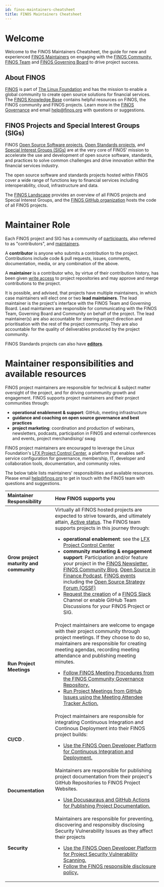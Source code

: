 ```yaml
---
id: finos-maintainers-cheatsheet
title: FINOS Maintainers Cheatsheet
---
```


# Welcome
Welcome to the FINOS Maintainers Cheatsheet, the guide for new and experienced [FINOS Maintainers](/CONTRIBUTING.template.md#roles) on engaging with the [FINOS Community](https://www.finos.org/get-involved), [FINOS Team](https://www.finos.org/team) and [FINOS Governing Board](https://www.finos.org/governing-board) to drive project success.

## About FINOS
[FINOS](https://finos.org) is part of [The Linux Foundation](https://linuxfoundation.org) and has the mission to enable a global community to create open source solutions for financial services. The [FINOS Knowledge Base](https://www.finos.org/knowledge-base) contains helpful resources on FINOS, the FINOS community and FINOS projects. Learn more in the [FINOS Governance](/docs/governance/intro#foundation-governance) and email [help@finos.org](mailto:help@finos.org) with questions or suggestions.

## FINOS Projects and Special Interest Groups (SIGs)

FINOS [Open Source Software projects](/docs/governance/intro#open-source-software-projects), [Open Standards projects](/docs/governance/intro#open-standard-projects), and [Special Interest Groups (SIGs)](/docs/governance/intro#special-interest-groups) are at the very core of FINOS' mission to accelerate the use and development of open source software, standards, and practices to solve common challenges and drive innovation within the financial services industry. 

The open source software and standards projects hosted within FINOS cover a wide range of functions key to financial services including interoperability, cloud, infrastructure and data.

The [FINOS Landscape](https://landscape.finos.org) provides an overview of all FINOS projects and Special Interest Groups, and the [FINOS GitHub organization](https://github.com/finos) hosts the code of all FINOS projects.

# Maintainer Role

Each FINOS project and SIG has a community of [participants](/CONTRIBUTING.template.md#roles), also referred to as "contributors", and [maintainers](https://github.com/finos/software-project-blueprint/blob/main/CONTRIBUTING.md#roles). 

A **contributor** is anyone who submits a contribution to the project. Contributions include code & pull requests, issues, comments, documentation, media, or any combination of the above.

A **maintainer** is a contributor who, by virtue of their contribution history, has been given [write access](https://docs.github.com/en/organizations/managing-access-to-your-organizations-repositories/repository-roles-for-an-organization#repository-roles-for-organizations) to project repositories and may approve and merge  contributions to the project.

It is possible, and advised, that projects have multiple maintainers, in which case maintainers will elect one or two **lead maintainers**. The lead maintainer is the project's interface with the FINOS Team and Governing Board. Lead maintainers are responsible for communicating with the FINOS Team, Governing Board and Community on behalf of the project. The lead maintainer(s) are also accountable for steering project direction and prioritisation with the rest of the project community. They are also accountable for the quality of deliverables produced by the project community.

FINOS Standards projects can also have [**editors**](https://github.com/finos/standards-project-blueprint/blob/master/5._Governance.md#1roles).

# Maintainer responsibilities and available resources

FINOS project maintainers are responsible for technical & subject matter oversight of the project, and for driving commmunity growth and engagement. FINOS supports project maintainers and their project communities through:
- **operational enablement & support**: GitHub, meeting infrastructure
- **guidance and coaching on open source governance and best practices** 
- **project marketing**: coordination and production of webinars, newsletters, podcasts, participation in FINOS and external conferences and events, project merchandising/ swag

FINOS project maintainers are encouraged to leverage the Linux Foundation's [LFX Project Control Center](https://lfx.linuxfoundation.org/tools/project-control-center), a platform that enables self-service configuration for governance, membership, IT, developer and collaboration tools, documentation, and community roles.

The below table lists maintainers' responsibilities and available resources. Please email [help@finos.org](mailto:help@finos.org) to get in touch with the FINOS team with questions and suggestions.

| Maintainer Responsibility | How FINOS supports you |
|:---|:---|
| **Grow project maturity and community** | Virtually all FINOS hosted projects are expected to strive towards, and ultimately attain, [Active  status](/docs/governance/Software-Projects/stages/active). The FINOS team supports projects in this journey through: <ul><li> **operational enablement**: see the [LFX Project Control Center](https://lfx.linuxfoundation.org/tools/project-control-center)</li><li>**community marketing & engagement support**: Participation and/or feature your project in the [FINOS Newsletter](https://www.finos.org/newsletter), [FINOS Community Blog](https://www.finos.org/blog), [Open Source in Finance Podcast](https://podcasts.apple.com/us/podcast/finos-open-source-in-finance-podcast/id1512371068), [FINOS events](https://www.finos.org/hosted-events) including the [Open Source Strategy Forum (OSSF)](https://events.linuxfoundation.org/open-source-strategy-forum/)</li><li>[Request the creation](https://github.com/finos/community/issues/new?assignees=mcleo-d&labels=comms-channel-request&template=Communication_channel_request.md&title=) of a [FINOS Slack](https://finos-lf.slack.com/) Channel or enable GitHub Team Discussions for your FINOS Project or SIG. </li></ul> |
| **Run Project Meetings** | Project maintainers are welcome to engage with their project community through project meetings. If they choose to do so, maintainers are responsible for creating meeting agendas, recording meeting attendance and publishing meeting minutes. <ul><li>[Follow FINOS Meeting Procedures from the FINOS Community Governance Repository.](/docs/governance/meeting-procedures)</li><li>[Run Project Meetings from GitHub Issues using the Meeting Attendee Tracker Action.](/docs/project-collaboration#meeting-minutes)</li></ul> |
| **CI/CD** . | Project maintainers are responsible for integrating Continuous Integration and Continous Deployment into their FINOS project builds: <ul><li>[Use the FINOS Open Developer Platform for Continuous Integration and Deployment.](/docs/development-infrastructure/continuous-integration/intro/)</li></ul> |
| **Documentation** | Maintainers are responsible for publishing project documentation from their project's GitHub Repositories to FINOS Project Websites. <ul><li>[Use Docusauraus and GitHub Actions for Publishing Project Documentation.](/docs/development-infrastructure/project-documentation#docusaurus)</li></ul> |
| **Security** | Maintainers are responsible for preventing, discovering and responsibly disclosing Security Vulnerability Issues as they affect their projects<ul><li>[Use the FINOS Open Developer Platform for Project Security Vulnerability Scanning.](/docs/development-infrastructure/code-validation/whitesource)</li><li>[Follow the FINOS responsible disclosure policy.](/docs/governance/Software-Projects/cve-responsible-disclosure)</li></ul> |
